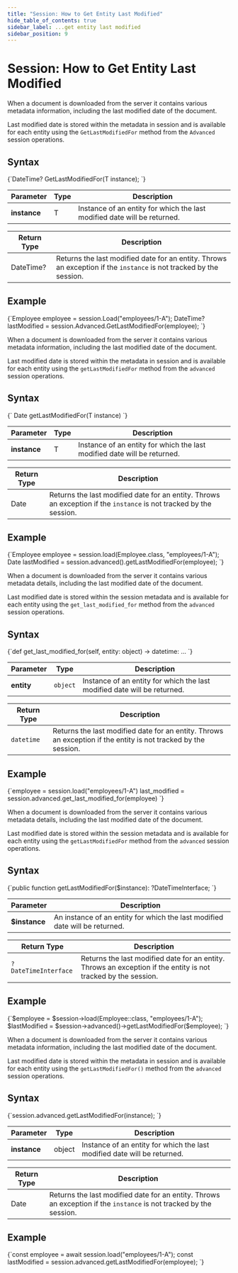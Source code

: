 ```yaml
---
title: "Session: How to Get Entity Last Modified"
hide_table_of_contents: true
sidebar_label: ...get entity last modified
sidebar_position: 9
---
```





# Session: How to Get Entity Last Modified 
<LanguageSwitcher supportedLanguages={supportedLanguages} />
<LanguageContent language="csharp">


When a document is downloaded from the server it contains various metadata information, including the last modified date of the document.  

Last modified date is stored within the metadata in session and is available for each entity using the `GetLastModifiedFor` method from the `Advanced` session operations.

## Syntax

<TabItem value="get_last_modified_1" label="get_last_modified_1">
<CodeBlock language="csharp">
{`DateTime? GetLastModifiedFor<T>(T instance);
`}
</CodeBlock>
</TabItem>

| Parameter | Type | Description |
| --------- | ---- | ----------- |
| **instance** | T | Instance of an entity for which the last modified date will be returned. |

| Return Type | Description |
| ----------- | ----------- |
| DateTime? | Returns the last modified date for an entity. Throws an exception if the `instance` is not tracked by the session. |


## Example

<TabItem value="get_last_modified_2" label="get_last_modified_2">
<CodeBlock language="csharp">
{`Employee employee = session.Load<Employee>("employees/1-A");
DateTime? lastModified = session.Advanced.GetLastModifiedFor(employee);
`}
</CodeBlock>
</TabItem>


</LanguageContent>
<LanguageContent language="java">


When a document is downloaded from the server it contains various metadata information, including the last modified date of the document.  

Last modified date is stored within the metadata in session and is available for each entity using the `getLastModifiedFor` method from the `advanced` session operations.

## Syntax

<TabItem value="get_last_modified_1" label="get_last_modified_1">
<CodeBlock language="java">
{`<T> Date getLastModifiedFor(T instance)
`}
</CodeBlock>
</TabItem>

| Parameter | Type | Description |
| --------- | ---- | ----------- |
| **instance** | T | Instance of an entity for which the last modified date will be returned. |

| Return Type | Description |
| ----------- | ----------- |
| Date | Returns the last modified date for an entity. Throws an exception if the `instance` is not tracked by the session. |


## Example

<TabItem value="get_last_modified_2" label="get_last_modified_2">
<CodeBlock language="java">
{`Employee employee = session.load(Employee.class, "employees/1-A");
Date lastModified = session.advanced().getLastModifiedFor(employee);
`}
</CodeBlock>
</TabItem>


</LanguageContent>
<LanguageContent language="python">


When a document is downloaded from the server it contains various metadata details, 
including the last modified date of the document.  

Last modified date is stored within the session metadata and is available for each 
entity using the `get_last_modified_for` method from the `advanced` session operations.

## Syntax

<TabItem value="get_last_modified_1" label="get_last_modified_1">
<CodeBlock language="python">
{`def get_last_modified_for(self, entity: object) -> datetime: ...
`}
</CodeBlock>
</TabItem>

| Parameter | Type | Description |
| --------- | ---- | ----------- |
| **entity** | `object` | Instance of an entity for which the last modified date will be returned. |

| Return Type | Description |
| ----------- | ----------- |
| `datetime` | Returns the last modified date for an entity. Throws an exception if the entity is not tracked by the session. |

## Example

<TabItem value="get_last_modified_2" label="get_last_modified_2">
<CodeBlock language="python">
{`employee = session.load("employees/1-A")
last_modified = session.advanced.get_last_modified_for(employee)
`}
</CodeBlock>
</TabItem>


</LanguageContent>
<LanguageContent language="php">


When a document is downloaded from the server it contains various metadata details, 
including the last modified date of the document.  

Last modified date is stored within the session metadata and is available for each 
entity using the `getLastModifiedFor` method from the `advanced` session operations.

## Syntax

<TabItem value="get_last_modified_1" label="get_last_modified_1">
<CodeBlock language="php">
{`public function getLastModifiedFor($instance): ?DateTimeInterface;
`}
</CodeBlock>
</TabItem>

| Parameter | Description |
| --------- | ----------- |
| **$instance** | An instance of an entity for which the last modified date will be returned. |

| Return Type | Description |
| ----------- | ----------- |
| `?DateTimeInterface` | Returns the last modified date for an entity. Throws an exception if the entity is not tracked by the session. |

## Example

<TabItem value="get_last_modified_2" label="get_last_modified_2">
<CodeBlock language="php">
{`$employee = $session->load(Employee::class, "employees/1-A");
$lastModified = $session->advanced()->getLastModifiedFor($employee);
`}
</CodeBlock>
</TabItem>


</LanguageContent>
<LanguageContent language="nodejs">


When a document is downloaded from the server it contains various metadata information, including the last modified date of the document.  

Last modified date is stored within the metadata in session and is available for each entity using the `getLastModifiedFor()` method from the `advanced` session operations.

## Syntax

<TabItem value="get_last_modified_1" label="get_last_modified_1">
<CodeBlock language="js">
{`session.advanced.getLastModifiedFor(instance);
`}
</CodeBlock>
</TabItem>

| Parameter | Type | Description |
| --------- | ---- | ----------- |
| **instance** | object | Instance of an entity for which the last modified date will be returned. |

| Return Type | Description |
| ----------- | ----------- |
| Date | Returns the last modified date for an entity. Throws an exception if the `instance` is not tracked by the session. |


## Example

<TabItem value="get_last_modified_2" label="get_last_modified_2">
<CodeBlock language="js">
{`const employee = await session.load("employees/1-A");
const lastModified = session.advanced.getLastModifiedFor(employee);
`}
</CodeBlock>
</TabItem>


</LanguageContent>

<!---
### Session
- [What is a Session and How Does it Work](../../../client-api/session/what-is-a-session-and-how-does-it-work)
- [How to Get and Modify Entity Metadata](../../../client-api/session/how-to/get-and-modify-entity-metadata)
- [How to Get Entity Change-Vector](../../../client-api/session/how-to/get-entity-change-vector)


-->